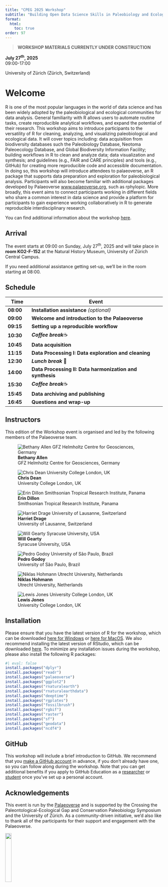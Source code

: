 ```yaml
---
title: "CPEG 2025 Workshop"
subtitle: "Building Open Data Science Skills in Paleobiology and Ecology"
format:
  html:
    toc: true
order: 97
---
```


> **WORKSHOP MATERIALS CURRENTLY UNDER CONSTRUCTION**

**July 27^th^, 2025**<br>
09:00-17:00

University of Zürich (Zürich, Switzerland)

# Welcome

R is one of the most popular languages in the world of data science and has been widely adopted by the paleobiological and ecological communities for data analysis. General familiarity with R allows users to automate routine tasks, create reproducible analytical workflows, and expand the potential of their research. This workshop aims to introduce participants to the versatility of R for cleaning, analyzing, and visualizing paleobiological and ecological data. It will cover topics including: data acquisition from biodiversity databases such the Paleobiology Database, Neotoma Paleoecology Database, and Global Biodiversity Information Facility; building workflows in R to clean and analyze data; data visualization and synthesis; and guidelines (e.g., FAIR and CARE principles) and tools (e.g., GitHub) for creating more reproducible code and accessible documentation. In doing so, this workshop will introduce attendees to palaeoverse, an R package that supports data preparation and exploration for paleobiological analysis. Participants will also become familiar with additional packages developed by Palaeoverse [www.palaeoverse.org](www.palaeoverse.org), such as rphylopic. More broadly, this event aims to connect participants working in different fields who share a common interest in data science and provide a platform for participants to gain experience working collaboratively in R to generate reproducible interdisciplinary research.

<p>You can find additional information about the workshop [here](https://www.cpeg-cpb25.uzh.ch/en/additional_activities/workshop_1.html).</p>

## Arrival

<p>The event starts at 09:00 on Sunday, July 27^th^, 2025 and will take place in **room KO2-F-152** at the Natural History Museum, University of Zürich Central Campus.</p>
<p>If you need additional assistance getting set-up, we'll be in the room starting at 08:00.</p>

## Schedule

| Time      | Event                                                     |
|-----------|-----------------------------------------------------------|
| **08:00** | **Installation assistance** *(optional)*                  |
| **09:00** | **Welcome and introduction to the Palaeoverse**           |
| **09:15** | **Setting up a reproducible workflow**                    |
| **10:30** | ***Coffee break***☕                                     |
| **10:45** | **Data acquisition**                                      |
| **11:15** | **Data Processing I: Data exploration and cleaning**      |
| **12:30** | ***Lunch break*** 🥪                                     |
| **14:00** | **Data Processing II: Data harmonization and synthesis**  |
| **15:30** | ***Coffee break***☕                                     |
| **15:45** | **Data archiving and publishing**                         |
| **16:45** | **Questions and wrap-up**                                 |


## Instructors

This edition of the Workshop event is organised and led by the following members of the Palaeoverse team.

::: {.grid}

::: {.g-col-4}

![**Bethany Allen** <br> GFZ Helmholtz Centre for Geosciences, Germany](images/Bethany.jpeg)

:::

::: {.g-col-4}

![**Chris Dean** <br> University College London, UK](images/Chris.jpeg)

:::

::: {.g-col-4}

![**Erin Dillon** <br> Smithsonian Tropical Research Institute, Panama](images/Erin.png)

:::

::: {.g-col-4}

![**Harriet Drage** <br> University of Lausanne, Switzerland](images/Harriet.jpg)

:::

::: {.g-col-4}

![**Will Gearty** <br> Syracuse University, USA](images/Will.jpg)

:::

::: {.g-col-4}

![**Pedro Godoy** <br> University of São Paulo, Brazil](images/Pedro.jpeg)

:::

::: {.g-col-4}

![**Niklas Hohmann** <br> Utrecht University, Netherlands](images/Niklas.png)

:::

::: {.g-col-4}

![**Lewis Jones** <br> University College London, UK](images/Lewis.JPG)

:::

:::


## Installation

Please ensure that you have the latest version of R for the workshop, which can be downloaded [here for Windows](https://cran.r-project.org/bin/windows/base/) or [here for MacOS](https://cran.r-project.org/bin/macosx/). We also recommend installing the latest version of RStudio, which can be downloaded [here](https://posit.co/download/rstudio-desktop/). To minimize any installation issues during the workshop, please also install the following R packages:

```R
#| eval: false
install.packages("dplyr")
install.packages("readr")
install.packages("palaeoverse")
install.packages("ggplot2")
install.packages("rnaturalearth")
install.packages("rnaturalearthdata")
install.packages("deeptime")
install.packages("rgplates")
install.packages("fossilbrush")
install.packages("rgbif")
install.packages("raster")
install.packages("sf")
install.packages("geodata")
install.packages("ncdf4")
```
## GitHub

This workshop will include a brief introduction to GitHub. We recommend that you [make a GitHub account](https://github.com/) in advance, if you don't already have one, so you can follow along during the workshop. Note that you can get additional benefits if you apply to GitHub Education as a [researcher](https://docs.github.com/en/education/about-github-education/github-education-for-teachers/apply-to-github-education-as-a-teacher) or [student](https://docs.github.com/en/education/about-github-education/github-education-for-students/apply-to-github-education-as-a-student) once you've set up a personal account.

## Acknowledgements

This event is run by the [Palaeoverse](https://palaeoverse.org) and is supported by the Crossing the Paleontological-Ecological Gap and Conservation Paleobiology Symposium and the University of Zürich. As a community-driven initiative, we'd also like to thank all of the participants for their support and engagement with the Palaeoverse.

![](https://palaeoverse.org/images/logo.png){width="20%"}
